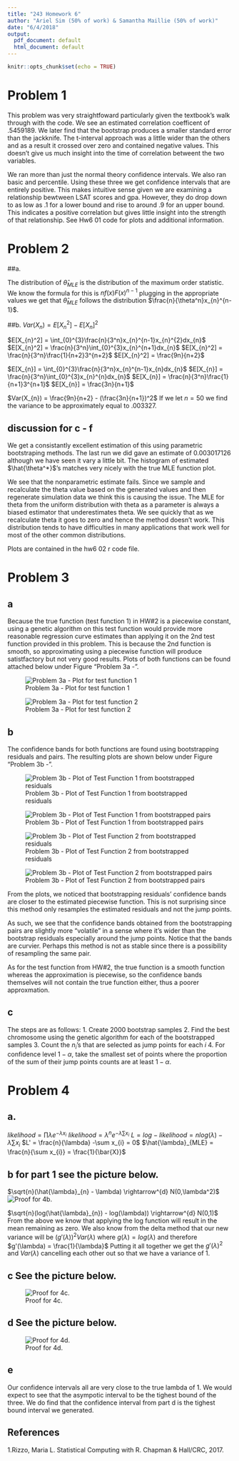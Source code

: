 ```yaml
---
title: "243 Homework 6"
author: "Ariel Sim (50% of work) & Samantha Maillie (50% of work)"
date: "6/4/2018"
output:
  pdf_document: default
  html_document: default
---
```


```r
knitr::opts_chunk$set(echo = TRUE)
```

# Problem 1

This problem was very straightfoward particularly given the textbook's walk through with the code. We see an estimated correlation coefficent of .5459189. We later find that the bootstrap produces a smaller standard error than the jackknife. The t-interval approach was a little wider than the others and as a result it crossed over zero and contained negative values. This doesn't give us much insight into the time of correlation betweent the two variables. 

We ran more than just the normal theory confidence intervals. We also ran basic and percentile. Using these three  we get confidence intervals that are entirely positive. This makes intuitive sense given we are examining a relationship bewtween LSAT scores and gpa. However, they do drop down to as low as .1 for a lower bound and rise to around .9 for an upper bound. This indicates a positive correlation but gives little insight into the strength of that relationship. See Hw6 01 code for plots and additional information.

# Problem 2

##a. 

The distribution of $\hat{\theta}_{MLE}$ is the distribution of the maximum order statistic. We know the formula for this is $nf(x)F(x)^{n-1}$ plugging in the appropriate values we get that $\hat{\theta}_{MLE}$ follows the distribution $\frac{n}{\theta^n}x_{n}^{n-1}$.

##b. 
$Var(X_{n}) = E[X_{n}^2] - E[X_{n}]^2$\newline

$E[X_{n}^2] = \int_{0}^{3}\frac{n}{3^n}x_{n}^{n-1}x_{n}^{2}dx_{n}$ \newline
$E[X_{n}^2] = \frac{n}{3^n}\int_{0}^{3}x_{n}^{n+1}dx_{n}$ \newline
$E[X_{n}^2] = \frac{n}{3^n}\frac{1}{n+2}3^{n+2}$ \newline
$E[X_{n}^2] = \frac{9n}{n+2}$ \newline

$E[X_{n}] = \int_{0}^{3}\frac{n}{3^n}x_{n}^{n-1}x_{n}dx_{n}$ \newline
$E[X_{n}] = \frac{n}{3^n}\int_{0}^{3}x_{n}^{n}dx_{n}$ \newline
$E[X_{n}] = \frac{n}{3^n}\frac{1}{n+1}3^{n+1}$ \newline
$E[X_{n}] = \frac{3n}{n+1}$ \newline

$Var(X_{n}) = \frac{9n}{n+2} - (\frac{3n}{n+1})^2$\newline
If we let $n = 50$ we find the variance to be approximately equal to .003327. 

## discussion for c - f
We get a consistantly excellent estimation of this using parametric bootstraping methods. The last run we did gave an estimate of 0.003017126
 although we have seen it vary a little bit. The histogram of estimated $\hat{\theta^*}$'s matches very nicely with the true MLE function plot. 
 
 We see that the nonparametric estimate fails. Since we sample and recalculate the theta value based on the generated values and then regenerate simulation data we think this is causing the issue. The MLE for theta from the uniform distribution with theta as a parameter is always a biased estimator that underestimates theta. We see quickly that as we recalculate theta it goes to zero and hence the method doesn't work. This distribution tends to have difficulties in many applications that work well for most of the other common distributions. 
 
 Plots are contained in the hw6 02 r code file. 



# Problem 3
## a
Because the true function (test function 1) in HW#2 is a piecewise constant, using a genetic algorithm on this test function would provide more reasonable regression curve estimates than applying it on the 2nd test function provided in this problem. This is because the 2nd function is smooth, so approximating using a piecewise function will produce satistfactory but not very good results. Plots of both functions can be found attached below under Figure "Problem 3a -". 

![Problem 3a - Plot for test function 1](testfun1.jpg)

![Problem 3a - Plot for test function 2](testfun2.jpg)

## b
The confidence bands for both functions are found using bootstrapping residuals and pairs. The resulting plots are shown below under Figure "Problem 3b -".

![Problem 3b - Plot of Test Function 1 from bootstrapped residuals](bootstrapresid_fun1.jpg)


![Problem 3b - Plot of Test Function 1 from bootstrapped pairs](bootstrappair_fun1.jpg)

![Problem 3b - Plot of Test Function 2 from bootstrapped residuals](bootstrapresid_fun2.jpg)


![Problem 3b - Plot of Test Function 2 from bootstrapped pairs](bootstrappair_fun2.jpg)

From the plots, we noticed that bootstrapping residuals' confidence bands are closer to the estimated piecewise function. This is not surprising since this method only resamples the estimated residuals and not the jump points.

As such, we see that the confidence bands obtained from the bootstrapping pairs are slightly more "volatile" in a sense where it's  wider than the bootstrap residuals especially around the jump points. Notice that the bands are curvier. Perhaps this method is not as stable since there is a possibility of resampling the same pair.

As for the test function from HW#2, the true function is a smooth function whereas the approximation is piecewise, so the confidence bands themselves will not contain the true function either, thus a poorer approxmation.

## c
The steps are as follows:
1. Create 2000 bootstrap samples
2. Find the best chromosome using the genetic algorithm for each of the bootstrapped samples
3. Count the $n_i$'s that are selected as jump points for each $i$
4. For confidence level $1-\alpha$, take the smallest set of points where the proportion of the sum of their jump points counts are at least $1-\alpha$.

# Problem 4

## a. 

$likelihood = \prod \lambda e^{-\lambda x_{i}}$ \newline
$likelihood = \lambda^n e^{-\lambda \sum x_{i}}$ \newline
$L =log-likelihood = nlog(\lambda) -\lambda \sum x_{i}$ \newline
$L' = \frac{n}{\lambda} -\sum x_{i} = 0$ \newline
$\hat{\lambda}_{MLE} = \frac{n}{\sum x_{i}} = \frac{1}{\bar{X}}$ \newline


## b for part 1 see the picture below.
$\sqrt{n}(\hat{\lambda}_{n} - \lambda) \rightarrow^{d} N(0,\lambda^2)$
\newline
![Proof for 4b.](243_4b.jpg)

$\sqrt{n}(log(\hat{\lambda}_{n}) - log(\lambda)) \rightarrow^{d} N(0,1)$
\newline
From the above we know that applying the log function will result in the mean remaining as zero. We also know from the delta method that our new variance will be $(g'(\lambda))^2Var(\lambda)$ where $g(\lambda) = log(\lambda)$ and therefore $g'(\lambda) = \frac{1}{\lambda}$ Putting it all together we get the $g'(\lambda)^2$ and $Var(\lambda)$ cancelling each other out so that we have a variance of 1. 

## c See the picture below.

![Proof for 4c.](243_4c.jpg)

## d See the picture below. 

![Proof for 4d.](243_4d.jpg)

## e

Our confidence intervals all are very close to the true lambda of 1. We would expect to see that the asympotic interval to be the tighest bound of the three. We do find that the confidence interval from part d is the tighest bound interval we generated. 


## References
1.Rizzo, Maria L. Statistical Computing with R. Chapman & Hall/CRC, 2017.
